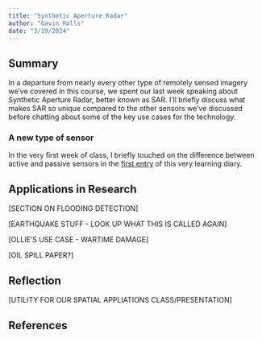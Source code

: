 ```yaml
---
title: "Synthetic Aperture Radar"
author: "Gavin Rolls"
date: "3/19/2024"
---
```


## Summary

In a departure from nearly every other type of remotely sensed imagery we've covered in this course, we spent our last week speaking about Synthetic Aperture Radar, better known as SAR. I'll briefly discuss what makes SAR so unique compared to the other sensors we've discussed before chatting about some of the key use cases for the technology.

### A new type of sensor

In the very first week of class, I briefly touched on the difference between active and passive sensors in the [first entry](https://grolls23.github.io/LearningDiary/wk1.html#active-versus-passive-sensors) of this very learning diary.

## **Applications in Research**

\[SECTION ON FLOODING DETECTION\]

\[EARTHQUAKE STUFF - LOOK UP WHAT THIS IS CALLED AGAIN\]

\[OLLIE'S USE CASE - WARTIME DAMAGE\]

\[OIL SPILL PAPER?\]

## Reflection

\[UTILITY FOR OUR SPATIAL APPLIATIONS CLASS/PRESENTATION\]

## References
